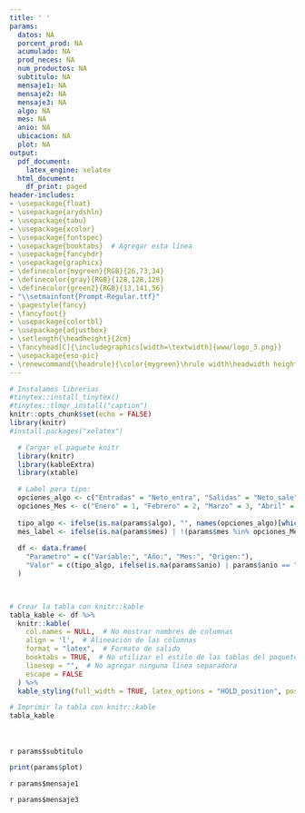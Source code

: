 ```yaml
---
title: ' '
params:
  datos: NA
  porcent_prod: NA
  acumulado: NA
  prod_neces: NA
  num_productos: NA
  subtitulo: NA
  mensaje1: NA
  mensaje2: NA
  mensaje3: NA
  algo: NA
  mes: NA
  anio: NA
  ubicacion: NA
  plot: NA
output:
  pdf_document:
    latex_engine: xelatex
  html_document:
    df_print: paged
header-includes:
- \usepackage{float}
- \usepackage{arydshln}
- \usepackage{tabu}
- \usepackage{xcolor}
- \usepackage{fontspec}
- \usepackage{booktabs}  # Agregar esta línea
- \usepackage{fancyhdr}
- \usepackage{graphicx}
- \definecolor{mygreen}{RGB}{26,73,34}
- \definecolor{gray}{RGB}{128,128,128}
- \definecolor{green2}{RGB}{13,141,56}
- "\\setmainfont{Prompt-Regular.ttf}"
- \pagestyle{fancy}
- \fancyfoot{} 
- \usepackage{colortbl}
- \usepackage{adjustbox}
- \setlength{\headheight}{2cm}
- \fancyhead[C]{\includegraphics[width=\textwidth]{www/logo_3.png}}
- \usepackage{eso-pic}
- \renewcommand{\headrule}{\color{mygreen}\hrule width\headwidth height\headrulewidth} 
---
```



```r
# Instalamos librerias
#tinytex::install_tinytex()
#tinytex::tlmgr_install("caption")
knitr::opts_chunk$set(echo = FALSE)
library(knitr)
#install.packages("xelatex")
```
<!-- Fecha -->
\begin{flushright}
\textcolor{gray}{Informe en línea generado el: `r format(Sys.Date(), "%d %B, %Y")`}
\end{flushright}

\section*{Parámetros con los cuales se generó el informe:}
```r
  # Cargar el paquete knitr
  library(knitr)
  library(kableExtra)
  library(xtable)

  # Label para tipo: 
  opciones_algo <- c("Entradas" = "Neto_entra", "Salidas" = "Neto_sale", "Entradas Locales" = "Neto_entra_local","Entradas Externas" = "Neto_entra_exter")
  opciones_Mes <- c("Enero" = 1, "Febrero" = 2, "Marzo" = 3, "Abril" = 4, "Mayo" = 5, "Junio" = 6, "Julio" = 7, "Agosto" = 8, "Septiembre" = 9, "Octubre" = 10, "Noviembre" = 11, "Diciembre" =12)
  
  tipo_algo <- ifelse(is.na(params$algo), "", names(opciones_algo)[which(opciones_algo == params$algo)])
  mes_label <- ifelse(is.na(params$mes) | !(params$mes %in% opciones_Mes), "Todos los meses", names(opciones_Mes)[which(opciones_Mes == params$mes)])
  
  df <- data.frame(
    "Parametro" = c("Variable:", "Año:", "Mes:", "Origen:"),
    "Valor" = c(tipo_algo, ifelse(is.na(params$anio) | params$anio == "todo", "Todos los años", params$anio), mes_label, ifelse(is.na(params$ubicacion) | params$ubicacion == "todo", "Todos los departamentos", params$ubicacion))
  )
  


# Crear la tabla con knitr::kable
tabla_kable <- df %>%
  knitr::kable(
    col.names = NULL,  # No mostrar nombres de columnas
    align = 'l',  # Alineación de las columnas
    format = "latex",  # Formato de salida
    booktabs = TRUE,  # No utilizar el estilo de las tablas del paquete booktabs
    linesep = "",  # No agregar ninguna línea separadora
    escape = FALSE
  ) %>%
  kable_styling(full_width = TRUE, latex_options = "HOLD_position", position = "left", bootstrap_options = "borderless")  # Estilo de la tabla con bordes blancos y cuadrícula completa

# Imprimir la tabla con knitr::kable
tabla_kable

```

<!-- Titulo del tablaro -->
\fontsize{15}{15} \selectfont \textcolor{mygreen}{Análisis de Pareto del flujo de alimentos en Antioquia}\
\fontsize{10}{10} \selectfont \textcolor{green2}{Productos principales por volumen en flujo de alimentos en Antioquia.}\
<!-- Subtitulo -->
\fontsize{10}{10} \selectfont `r params$subtitulo`\
<!-- Grafica -->
```r
print(params$plot)
```

\fontsize{10}{10} \selectfont `r params$mensaje1`\

\fontsize{10}{10} \selectfont `r params$mensaje3`\


\fontsize{8}{8} \selectfont \textcolor{mygreen}{Fuente: Cálculos propios a partir de datos del Sistema de Información de Precios y Abastecimiento del Sector Agropecuario (SIPSA).}\
\fontsize{8}{8} \selectfont \textcolor{mygreen}{Se muestran los alimentos que reunen aproximadamente el 85\% del acumulado.}\
\fontsize{8}{8} \selectfont \textcolor{mygreen}{Entradas locales: Productos reportados con origen de territorios del departamento de Antioquia.}\
\fontsize{8}{8} \selectfont \textcolor{mygreen}{Entradas externas: Productos reportados con origen fuera del departamento de  Antioquia.}\

\AddToShipoutPictureBG*{\includegraphics[width=\paperwidth,height=3cm,keepaspectratio]{www/logo_2.png}}


